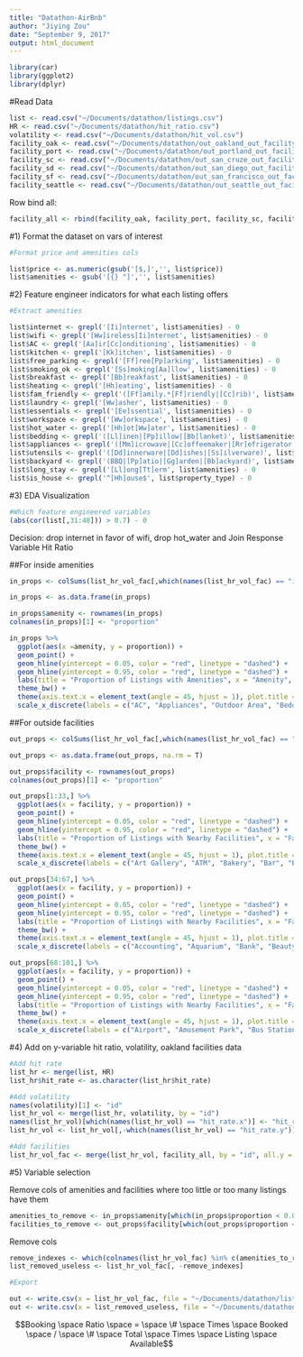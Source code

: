 ```yaml
---
title: "Datathon-AirBnb"
author: "Jiying Zou"
date: "September 9, 2017"
output: html_document
---
```


```r
library(car)
library(ggplot2)
library(dplyr)
```


#Read Data

```r
list <- read.csv("~/Documents/datathon/listings.csv")
HR <- read.csv("~/Documents/datathon/hit_ratio.csv") 
volatility <- read.csv("~/Documents/datathon/hit_vol.csv")
facility_oak <- read.csv("~/Documents/datathon/out_oakland_out_facility.csv", row.names = 1)
facility_port <- read.csv("~/Documents/datathon/out_portland_out_facility.csv", row.names = 1)
facility_sc <- read.csv("~/Documents/datathon/out_san_cruze_out_facility.csv", row.names = 1)
facility_sd <- read.csv("~/Documents/datathon/out_san_diego_out_facility.csv", row.names = 1)
facility_sf <- read.csv("~/Documents/datathon/out_san_francisco_out_facility.csv", row.names = 1)
facility_seattle <- read.csv("~/Documents/datathon/out_seattle_out_facility.csv", row.names = 1)
```

Row bind all:
```r
facility_all <- rbind(facility_oak, facility_port, facility_sc, facility_sd, facility_seattle, facility_sf)
```





#1) Format the dataset on vars of interest

```r
#Format price and amenities cols

list$price <- as.numeric(gsub('[$,]','', list$price))
list$amenities <- gsub('[{} "]','', list$amenities)

```

#2) Feature engineer indicators for what each listing offers

```r
#Extract amenities

list$internet <- grepl('[Ii]nternet', list$amenities) - 0
list$wifi <- grepl('[Ww]ireless[Ii]nternet', list$amenities) - 0
list$AC <- grepl('[Aa]ir[Cc]onditioning', list$amenities) - 0
list$kitchen <- grepl('[Kk]itchen', list$amenities) - 0
list$free_parking <- grepl('[Ff]ree[Pp]arking', list$amenities) - 0
list$smoking_ok <- grepl('[Ss]moking[Aa]llow', list$amenities) - 0
list$breakfast <- grepl('[Bb]reakfast', list$amenities) - 0
list$heating <- grepl('[Hh]eating', list$amenities) - 0
list$fam_friendly <- grepl('([Ff]amily.*[Ff]riendly|[Cc]rib)', list$amenities) - 0
list$laundry <- grepl('[Ww]asher', list$amenities) - 0
list$essentials <- grepl('[Ee]ssential', list$amenities) - 0
list$workspace <- grepl('[Ww]orkspace', list$amenities) - 0
list$hot_water <- grepl('[Hh]ot[Ww]ater', list$amenities) - 0
list$bedding <- grepl('([Ll]inen|[Pp]illow|[Bb]lanket)', list$amenities) - 0
list$appliances <- grepl('([Mm]icrowave|[Cc]offeemaker|[Rr]efrigerator|[Dd]ishwasher]|[Oo]ven|[Ss]tove|[Gg]rill)', list$amenities) - 0
list$utensils <- grepl('([Dd]innerware|[Dd]ishes|[Ss]ilverware)', list$amenities) - 0
list$backyard <- grepl('(BBQ|[Pp]atio|[Gg]arden|[Bb]ackyard)', list$amenities) - 0
list$long_stay <- grepl('[Ll]ong[Tt]erm', list$amenities) - 0
list$is_house <- grepl('^[Hh]ouse$', list$property_type) - 0
```

#3) EDA Visualization

```r
#Which feature engineered variables 
(abs(cor(list[,31:48])) > 0.7) - 0
```
Decision: drop internet in favor of wifi, drop hot_water and 
Join Response Variable Hit Ratio

##For inside amenities

```r
in_props <- colSums(list_hr_vol_fac[,which(names(list_hr_vol_fac) == "internet"):which(names(list_hr_vol_fac) == "is_house")])/nrow(list_hr_vol_fac)

in_props <- as.data.frame(in_props)

in_props$amenity <- rownames(in_props)
colnames(in_props)[1] <- "proportion"
```

```r
in_props %>% 
  ggplot(aes(x =amenity, y = proportion)) +
  geom_point() +
  geom_hline(yintercept = 0.05, color = "red", linetype = "dashed") +
  geom_hline(yintercept = 0.95, color = "red", linetype = "dashed") +
  labs(title = "Proportion of Listings with Amenities", x = "Amenity", y = "Proportion") +
  theme_bw() +
  theme(axis.text.x = element_text(angle = 45, hjust = 1), plot.title = element_text(hjust = 0.5)) +
  scale_x_discrete(labels = c("AC", "Appliances", "Outdoor Area", "Bedding", "Breakfast", "Essentials", "Family Friendly", "Free Parking", "Heating", "Hot Water", "Internet", "Is House", "Kitchen", "Laundry", "Long Stay OK", "Smoking OK", "Utensils", "Wifi", "Workspace"))
```

##For outside facilities

```r
out_props <- colSums(list_hr_vol_fac[,which(names(list_hr_vol_fac) == "restaurant"):ncol(list_hr_vol_fac)], na.rm = T)/nrow(list_hr_vol_fac)

out_props <- as.data.frame(out_props, na.rm = T)

out_props$facility <- rownames(out_props)
colnames(out_props)[1] <- "proportion"
```

```r
out_props[1:33,] %>% 
  ggplot(aes(x = facility, y = proportion)) +
  geom_point() +
  geom_hline(yintercept = 0.05, color = "red", linetype = "dashed") +
  geom_hline(yintercept = 0.95, color = "red", linetype = "dashed") +
  labs(title = "Proportion of Listings with Nearby Facilities", x = "Facility", y = "Proportion") +
  theme_bw() +
  theme(axis.text.x = element_text(angle = 45, hjust = 1), plot.title = element_text(hjust = 0.5)) +
  scale_x_discrete(labels = c("Art Gallery", "ATM", "Bakery", "Bar", "Bowling", "Cafe", "Car Repair", "Car Wash", "Casino", "Clothing Store", "Convenience Store", "Establishment", "Finance", "Food", "Gas Station", "Grocery/Supermarket", "Gym", "Health", "Home Goods", "Liquor Store", "Lodging", "Meal Delivery", "Meal Takeaway", "Movie Theater", "Nightclub", "Park", "POI", "Restaurant", "School", "Mall", "Spa", "Other Store", "Travel Agency"))
```

```r
out_props[34:67,] %>% 
  ggplot(aes(x = facility, y = proportion)) +
  geom_point() +
  geom_hline(yintercept = 0.05, color = "red", linetype = "dashed") +
  geom_hline(yintercept = 0.95, color = "red", linetype = "dashed") +
  labs(title = "Proportion of Listings with Nearby Facilities", x = "Facility", y = "Proportion") +
  theme_bw() +
  theme(axis.text.x = element_text(angle = 45, hjust = 1), plot.title = element_text(hjust = 0.5)) +
  scale_x_discrete(labels = c("Accounting", "Aquarium", "Bank", "Beauty Salon", "Bike Shop", "Bookstore", "Church", "Courthouse", "Dentist", "Department Store", "Doctor", "Electronics Store", "Funeral Home", "Furniture Store", "General Contractor", "Hair Salon", "Hardware Store", "Jewelery Store", "Laundry", "Lawyer", "Library", "Local Gov't Office", "Museum", "Painter", "Parking", "Pet Store","Pharmacy","Place of Worship", "Plumber", "Political", "Real Estate Agency", "Shoe Store", "Storage", "University"))
```

```r
out_props[68:101,] %>% 
  ggplot(aes(x = facility, y = proportion)) +
  geom_point() +
  geom_hline(yintercept = 0.05, color = "red", linetype = "dashed") +
  geom_hline(yintercept = 0.95, color = "red", linetype = "dashed") +
  labs(title = "Proportion of Listings with Nearby Facilities", x = "Facility", y = "Proportion") +
  theme_bw() +
  theme(axis.text.x = element_text(angle = 45, hjust = 1), plot.title = element_text(hjust = 0.5)) +
  scale_x_discrete(labels = c("Airport", "Amusement Park", "Bus Station", "Campground", "Car Dealer", "Car Rental", "Cemetary", "City Hall", "Electrician", "Embassy", "Florist", "Hospital", "Insurance Agency", "Light Rail Station", "Locksmith", "Movie Rental", "Moving Company", "Natural Feature", "Neighborhood", "Physiotherapist", "Police", "Post Office", "Premise", "Roofing Contractor", "RV Parking", "Stadium", "Subpremise", "Subway Station", "Synagogue", "Taxi Stand", "Train Station", "Transit Station", "Vet", "Zoo"))
```

#4) Add on y-variable hit ratio, volatility, oakland facilities data
```r
#Add hit rate
list_hr <- merge(list, HR)
list_hr$hit_rate <- as.character(list_hr$hit_rate)

#Add volatility
names(volatility)[1] <- "id"
list_hr_vol <- merge(list_hr, volatility, by = "id")
names(list_hr_vol)[which(names(list_hr_vol) == "hit_rate.x")] <- "hit_rate"
list_hr_vol <- list_hr_vol[,-which(names(list_hr_vol) == "hit_rate.y")]

#Add facilities
list_hr_vol_fac <- merge(list_hr_vol, facility_all, by = "id", all.y = T)
```


#5) Variable selection

Remove cols of amenities and facilities where too little or too many listings have them

```r
amenities_to_remove <- in_props$amenity[which(in_props$proportion < 0.05 | in_props$proportion > 0.95)]
facilities_to_remove <- out_props$facility[which(out_props$proportion < 0.05 | out_props$proportion > 0.95)]
```

Remove cols
```r
remove_indexes <- which(colnames(list_hr_vol_fac) %in% c(amenities_to_remove, facilities_to_remove))
list_removed_useless <- list_hr_vol_fac[, -remove_indexes]
```

```r
#Export

out <- write.csv(x = list_hr_vol_fac, file = "~/Documents/datathon/listing_formatted_hr_vol_fac.csv")
out <- write.csv(x = list_removed_useless, file = "~/Documents/datathon/listing_formatted_hr_vol_fac_removed.csv")
```

$$Booking \space Ratio \space = \space \# \space Times \space Booked \space / \space \# \space Total \space Times \space Listing \space Available$$


